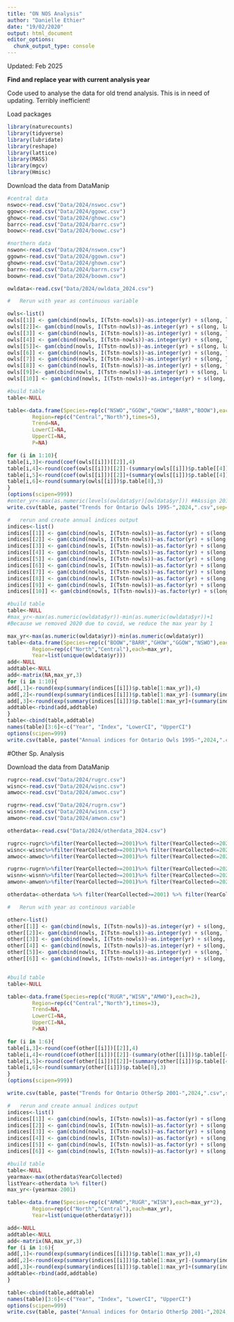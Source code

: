```yaml
---
title: "ON NOS Analysis"
author: "Danielle Ethier"
date: "19/02/2020"
output: html_document
editor_options: 
  chunk_output_type: console
---
```


Updated: Feb 2025

**Find and replace year with current analysis year**

Code used to analyse the data for old trend analysis. This is in need of updating. Terribly inefficient!

Load packages

```r
library(naturecounts)
library(tidyverse)
library(lubridate)
library(reshape)
library(lattice)
library(MASS)
library(mgcv)
library(Hmisc)
```

Download the data from DataManip

```r
#central data
nswoc<-read.csv("Data/2024/nswoc.csv")
ggowc<-read.csv("Data/2024/ggowc.csv")
ghowc<-read.csv("Data/2024/ghowc.csv")
barrc<-read.csv("Data/2024/barrc.csv")
boowc<-read.csv("Data/2024/boowc.csv")

#northern data
nswon<-read.csv("Data/2024/nswon.csv")
ggown<-read.csv("Data/2024/ggown.csv")
ghown<-read.csv("Data/2024/ghown.csv")
barrn<-read.csv("Data/2024/barrn.csv")
boown<-read.csv("Data/2024/boown.csv")

owldata<-read.csv("Data/2024/owldata_2024.csv")

```

```r

#	Rerun with year as continuous variable

owls<-list()
owls[[1]] <- gam(cbind(nowls, I(Tstn-nowls))~as.integer(yr) + s(long, lat), data=nswoc, binomial)
owls[[2]]<- gam(cbind(nowls, I(Tstn-nowls))~as.integer(yr) + s(long, lat), data=nswon, binomial)
owls[[3]] <- gam(cbind(nowls, I(Tstn-nowls))~as.integer(yr) + s(long, lat), data=ggowc, binomial)
owls[[4]] <- gam(cbind(nowls, I(Tstn-nowls))~as.integer(yr) + s(long, lat), data=ggown, binomial)
owls[[5]]<- gam(cbind(nowls, I(Tstn-nowls))~as.integer(yr) + s(long, lat), data=ghowc, binomial)
owls[[6]] <- gam(cbind(nowls, I(Tstn-nowls))~as.integer(yr) + s(long, lat), data=ghown, binomial)
owls[[7]] <- gam(cbind(nowls, I(Tstn-nowls))~as.integer(yr) + s(long, lat), data=barrc, binomial)
owls[[8]] <- gam(cbind(nowls, I(Tstn-nowls))~as.integer(yr) + s(long, lat), data=barrn, binomial)
owls[[9]]<- gam(cbind(nowls, I(Tstn-nowls))~as.integer(yr) + s(long, lat), data=boowc, binomial)
owls[[10]] <- gam(cbind(nowls, I(Tstn-nowls))~as.integer(yr) + s(long, lat), data=boown, binomial)

#build table
table<-NULL

table<-data.frame(Species=rep(c("NSWO","GGOW","GHOW","BARR","BOOW"),each=2), 
		Region=rep(c("Central","North"),times=5),
		Trend=NA,
		LowerCI=NA,
		UpperCI=NA,
		P=NA)

for (i in 1:10){
table[i,3]<-round(coef(owls[[i]])[[2]],4)
table[i,4]<-round(coef(owls[[i]])[[2]]-(summary(owls[[i]])$p.table[[4]]*1.96),4)		
table[i,5]<-round(coef(owls[[i]])[[2]]+(summary(owls[[i]])$p.table[[4]]*1.96),4)
table[i,6]<-round(summary(owls[[i]])$p.table[8],3)
}
(options(scipen=999))
#enter_yr<-max(as.numeric(levels(owldata$yr)[owldata$yr])) ##Assign 2019 below
write.csv(table, paste("Trends for Ontario Owls 1995-",2024,".csv",sep=""), row.names=F)

#	rerun and create annual indices output
indices<-list()
indices[[1]] <- gam(cbind(nowls, I(Tstn-nowls))~as.factor(yr) + s(long, lat)-1, data=nswoc, binomial)
indices[[2]] <- gam(cbind(nowls, I(Tstn-nowls))~as.factor(yr) + s(long, lat)-1, data=nswon, binomial)
indices[[3]] <- gam(cbind(nowls, I(Tstn-nowls))~as.factor(yr) + s(long, lat)-1, data=ggowc, binomial)
indices[[4]] <- gam(cbind(nowls, I(Tstn-nowls))~as.factor(yr) + s(long, lat)-1, data=ggown, binomial)
indices[[5]] <- gam(cbind(nowls, I(Tstn-nowls))~as.factor(yr) + s(long, lat)-1, data=ghowc, binomial)
indices[[6]] <- gam(cbind(nowls, I(Tstn-nowls))~as.factor(yr) + s(long, lat)-1, data=ghown, binomial)
indices[[7]] <- gam(cbind(nowls, I(Tstn-nowls))~as.factor(yr) + s(long, lat)-1, data=barrc, binomial)
indices[[8]] <- gam(cbind(nowls, I(Tstn-nowls))~as.factor(yr) + s(long, lat)-1, data=barrn, binomial)
indices[[9]] <- gam(cbind(nowls, I(Tstn-nowls))~as.factor(yr) + s(long, lat)-1, data=boowc, binomial)
indices[[10]] <- gam(cbind(nowls, I(Tstn-nowls))~as.factor(yr) + s(long, lat)-1, data=boown, binomial)

#build table
table<-NULL
#max_yr<-max(as.numeric(owldata$yr))-min(as.numeric(owldata$yr))+1
#Because we removed 2020 due to covid, we reduce the max year by 1

max_yr<-max(as.numeric(owldata$yr))-min(as.numeric(owldata$yr))
table<-data.frame(Species=rep(c("BOOW","BARR","GHOW","GGOW","NSWO"),each=max_yr*2), 
		Region=rep(c("North","Central"),each=max_yr),
		Year=list(unique(owldata$yr)))
add<-NULL
addtable<-NULL
add<-matrix(NA,max_yr,3)
for (i in 1:10){
add[,1]<-round(exp(summary(indices[[i]])$p.table[1:max_yr]),4)
add[,2]<-round(exp(summary(indices[[i]])$p.table[1:max_yr]-(summary(indices[[i]])$p.table[(max_yr+1):(max_yr*2)])*1.96),4)		
add[,3]<-round(exp(summary(indices[[i]])$p.table[1:max_yr]+(summary(indices[[i]])$p.table[(max_yr+1):(max_yr*2)])*1.96),4)
addtable<-rbind(add,addtable)
}
table<-cbind(table,addtable)
names(table)[3:6]<-c("Year", "Index", "LowerCI", "UpperCI")
options(scipen=999)
write.csv(table, paste("Annual indices for Ontario Owls 1995-",2024,".csv",sep=""), row.names=F)

```

#Other Sp. Analysis

Download the data from DataManip

```r
rugrc<-read.csv("Data/2024/rugrc.csv")
wisnc<-read.csv("Data/2024/wisnc.csv")
amwoc<-read.csv("Data/2024/amwoc.csv")

rugrn<-read.csv("Data/2024/rugrn.csv")
wisnn<-read.csv("Data/2024/wisnn.csv")
amwon<-read.csv("Data/2024/amwon.csv")

otherdata<-read.csv("Data/2024/otherdata_2024.csv")

```

```r

rugrc<-rugrc%>%filter(YearCollected>=2001)%>% filter(YearCollected<=2024)
wisnc<-wisnc%>%filter(YearCollected>=2001)%>% filter(YearCollected<=2024)
amwoc<-amwoc%>%filter(YearCollected>=2001)%>% filter(YearCollected<=2024)

rugrn<-rugrn%>%filter(YearCollected>=2001)%>% filter(YearCollected<=2024)
wisnn<-wisnn%>%filter(YearCollected>=2001)%>% filter(YearCollected<=2024)
amwon<-amwon%>%filter(YearCollected>=2001)%>% filter(YearCollected<=2024)

otherdata<-otherdata %>% filter(YearCollected>=2001) %>% filter(YearCollected<=2024)

```

```r

#	Rerun with year as continous variable

other<-list()
other[[1]] <- gam(cbind(nowls, I(Tstn-nowls))~as.integer(yr) + s(long, lat), data=rugrc, binomial)
other[[2]]<- gam(cbind(nowls, I(Tstn-nowls))~as.integer(yr) + s(long, lat), data=rugrn, binomial)
other[[3]] <- gam(cbind(nowls, I(Tstn-nowls))~as.integer(yr) + s(long, lat), data=wisnc, binomial)
other[[4]] <- gam(cbind(nowls, I(Tstn-nowls))~as.integer(yr) + s(long, lat), data=wisnn, binomial)
other[[5]]<- gam(cbind(nowls, I(Tstn-nowls))~as.integer(yr) + s(long, lat), data=amwoc, binomial)
other[[6]] <- gam(cbind(nowls, I(Tstn-nowls))~as.integer(yr) + s(long, lat), data=amwon, binomial)


#build table
table<-NULL

table<-data.frame(Species=rep(c("RUGR","WISN","AMWO"),each=2), 
		Region=rep(c("Central","North"),times=3),
		Trend=NA,
		LowerCI=NA,
		UpperCI=NA,
		P=NA)

for (i in 1:6){
table[i,3]<-round(coef(other[[i]])[[2]],4)
table[i,4]<-round(coef(other[[i]])[[2]]-(summary(other[[i]])$p.table[[4]]*1.96),4)		
table[i,5]<-round(coef(other[[i]])[[2]]+(summary(other[[i]])$p.table[[4]]*1.96),4)
table[i,6]<-round(summary(other[[i]])$p.table[8],3)
}
(options(scipen=999))

write.csv(table, paste("Trends for Ontario OtherSp 2001-",2024,".csv",sep=""), row.names=F)

#	rerun and create annual indices output
indices<-list()
indices[[1]] <- gam(cbind(nowls, I(Tstn-nowls))~as.factor(yr) + s(long, lat)-1, data=rugrc, binomial)
indices[[2]] <- gam(cbind(nowls, I(Tstn-nowls))~as.factor(yr) + s(long, lat)-1, data=rugrn, binomial)
indices[[3]] <- gam(cbind(nowls, I(Tstn-nowls))~as.factor(yr) + s(long, lat)-1, data=wisnc, binomial)
indices[[4]] <- gam(cbind(nowls, I(Tstn-nowls))~as.factor(yr) + s(long, lat)-1, data=wisnn, binomial)
indices[[5]] <- gam(cbind(nowls, I(Tstn-nowls))~as.factor(yr) + s(long, lat)-1, data=amwoc, binomial)
indices[[6]] <- gam(cbind(nowls, I(Tstn-nowls))~as.factor(yr) + s(long, lat)-1, data=amwon, binomial)

#build table
table<-NULL
yearmax<-max(otherdata$YearCollected)
listYear<-otherdata %>% filter()
max_yr<-(yearmax-2001)

table<-data.frame(Species=rep(c("AMWO","RUGR","WISN"),each=max_yr*2), 
		Region=rep(c("North","Central"),each=max_yr),
		Year=list(unique(otherdata$yr)))

add<-NULL
addtable<-NULL
add<-matrix(NA,max_yr,3)
for (i in 1:6){
add[,1]<-round(exp(summary(indices[[i]])$p.table[1:max_yr]),4)
add[,2]<-round(exp(summary(indices[[i]])$p.table[1:max_yr]-(summary(indices[[i]])$p.table[(max_yr+1):(max_yr*2)])*1.96),4)		
add[,3]<-round(exp(summary(indices[[i]])$p.table[1:max_yr]+(summary(indices[[i]])$p.table[(max_yr+1):(max_yr*2)])*1.96),4)
addtable<-rbind(add,addtable)
}

table<-cbind(table,addtable)
names(table)[3:6]<-c("Year", "Index", "LowerCI", "UpperCI")
options(scipen=999)
write.csv(table, paste("Annual indices for Ontario OtherSp 2001-",2024,".csv",sep=""), row.names=F)

```

